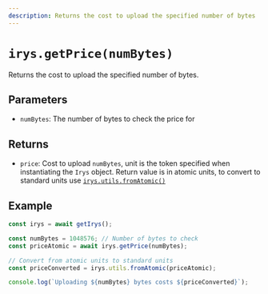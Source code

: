 ```yaml
---
description: Returns the cost to upload the specified number of bytes
---
```


# `irys.getPrice(numBytes)`

Returns the cost to upload the specified number of bytes.

## Parameters

- `numBytes`: The number of bytes to check the price for

## Returns

- `price`: Cost to upload `numBytes`, unit is the token specified when instantiating the `Irys` object.
  Return value is in atomic units, to convert to standard units use [`irys.utils.fromAtomic()`](./utils-fromAtomic)

## Example

```js
const irys = await getIrys();

const numBytes = 1048576; // Number of bytes to check
const priceAtomic = await irys.getPrice(numBytes);

// Convert from atomic units to standard units
const priceConverted = irys.utils.fromAtomic(priceAtomic);

console.log(`Uploading ${numBytes} bytes costs ${priceConverted}`);
```
